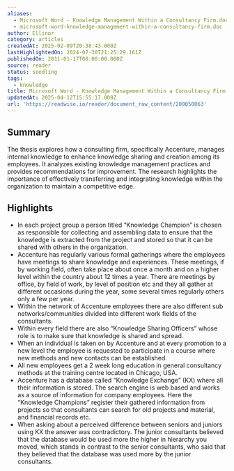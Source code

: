 ```yaml
---
aliases:
  - Microsoft Word - Knowledge Management Within a Consultancy Firm.doc
  - microsoft-word-knowledge-management-within-a-consultancy-firm.doc
author: Ellinor
category: articles
createdAt: 2025-02-09T20:38:43.000Z
lastHighlightedOn: 2024-07-30T21:25:29.161Z
publishedOn: 2011-01-17T00:00:00.000Z
source: reader
status: seedling
tags:
  - knowledge
title: Microsoft Word - Knowledge Management Within a Consultancy Firm.doc
updatedAt: 2025-04-12T15:55:17.000Z
url: 'https://readwise.io/reader/document_raw_content/200050063'
---
```

## Summary

The thesis explores how a consulting firm, specifically Accenture, manages internal knowledge to enhance knowledge sharing and creation among its employees. It analyzes existing knowledge management practices and provides recommendations for improvement. The research highlights the importance of effectively transferring and integrating knowledge within the organization to maintain a competitive edge.

## Highlights

- In each project group a person titled “Knowledge Champion” is chosen as responsible for collecting and assembling data to ensure that the knowledge is extracted from the project and stored so that it can be shared with others in the organization.
- Accenture has regularly various formal gatherings where the employees have meetings to share knowledge and experiences. These meetings, if by working field, often take place about once a month and on a higher level within the country about 12 times a year. There are meetings by office, by field of work, by level of position etc and they all gather at different occasions during the year, some several times regularly others only a few per year.
- Within the network of Accenture employees there are also different sub networks/communities divided into different work fields of the consultants.
- Within every field there are also “Knowledge Sharing Officers” whose role is to make sure that knowledge is shared and spread.
- When an individual is taken on by Accenture and at every promotion to a new level the employee is requested to participate in a course where new methods and new contacts can be established.
- All new employees get a 2 week long education in general consultancy methods at the training centre located in Chicago, USA.
- Accenture has a database called “Knowledge Exchange” (KX) where all their information is stored. The search engine is web based and works as a source of information for company employees. Here the “Knowledge Champions” register their gathered information from projects so that consultants can search for old projects and material, and financial records etc.
- When asking about a perceived difference between seniors and juniors using KX the answer was contradictory. The junior consultants believed that the database would be used more the higher in hierarchy you moved, which stands in contrast to the senior consultants, who said that they believed that the database was used more by the junior consultants.

